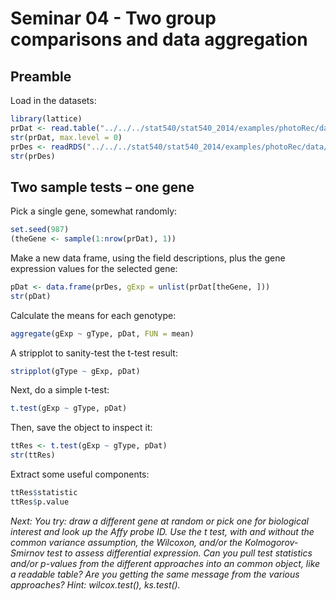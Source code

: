 Seminar 04 - Two group comparisons and data aggregation
========================================================

Preamble
--------

Load in the datasets:

```r
library(lattice)
prDat <- read.table("../../../stat540/stat540_2014/examples/photoRec/data/GSE4051_data.tsv")
str(prDat, max.level = 0)
prDes <- readRDS("../../../stat540/stat540_2014/examples/photoRec/data/GSE4051_design.rds")
str(prDes)
```

Two sample tests -- one gene
----------------------------

Pick a single gene, somewhat randomly:

```r
set.seed(987)
(theGene <- sample(1:nrow(prDat), 1))
```

Make a new data frame, using the field descriptions, plus the gene expression values for the selected gene:

```r
pDat <- data.frame(prDes, gExp = unlist(prDat[theGene, ])) 
str(pDat)
```

Calculate the means for each genotype:

```r
aggregate(gExp ~ gType, pDat, FUN = mean)
```

A stripplot to sanity-test the t-test result:

```r
stripplot(gType ~ gExp, pDat)
```

Next, do a simple t-test:

```r
t.test(gExp ~ gType, pDat)
```

Then, save the object to inspect it:

```r
ttRes <- t.test(gExp ~ gType, pDat)
str(ttRes)
```

Extract some useful components:

```r
ttRes$statistic
ttRes$p.value
```

*Next: You try: draw a different gene at random or pick one for biological interest and look up the Affy probe ID. Use the t test, with and without the common variance assumption, the Wilcoxon, and/or the Kolmogorov-Smirnov test to assess differential expression. Can you pull test statistics and/or p-values from the different approaches into an common object, like a readable table? Are you getting the same message from the various approaches? Hint: wilcox.test(), ks.test().*

